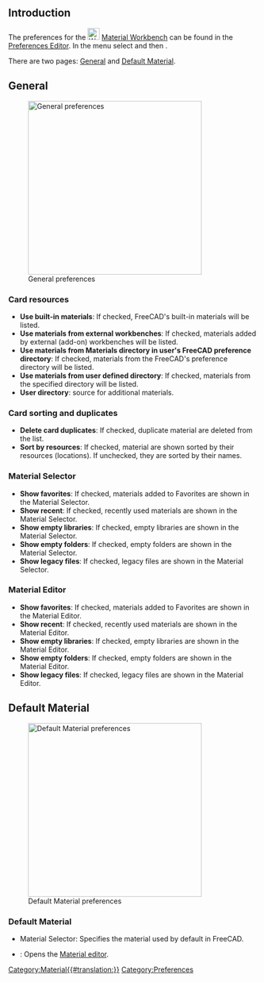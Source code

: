 <languages/>

{{Docnav
|
|
|[[Material_Workbench|Material]]
|IconL=
|IconR=
|IconC=Workbench_Material.svg
}}

{{TOCright}}

== Introduction ==

The preferences for the [[Image:Workbench_Material.svg|24px]] [[Material_Workbench|Material Workbench]] can be found in the [[Preferences Editor|Preferences Editor]]. In the menu select {{MenuCommand|Edit → Preferences...}} and then {{MenuCommand|[[Image:Workbench_Material.svg|16px]] Material}}.

There are two pages: [[#General|General]] and [[#Default Material|Default Material]].

== General ==

[[Image:Preferences_Material_Page_General.png|thumb|350px|General preferences]]

===Card resources===

* '''Use built-in materials''': If checked, FreeCAD's built-in materials will be listed.
* '''Use materials from external workbenches''': If checked, materials added by external (add-on) workbenches will be listed.
* '''Use materials from Materials directory in user's FreeCAD preference directory''': If checked, materials from the FreeCAD's preference directory will be listed.
* '''Use materials from user defined directory''': If checked, materials from the specified directory will be listed.
* '''User directory''': source for additional materials.

===Card sorting and duplicates===

* '''Delete card duplicates''': If checked, duplicate material are deleted from the list.
* '''Sort by resources''': If checked, material are shown sorted by their resources (locations). If unchecked, they are sorted by their names.

===Material Selector===

* '''Show favorites''': If checked, materials added to Favorites are shown in the Material Selector.
* '''Show recent''': If checked, recently used materials are shown in the Material Selector.
* '''Show empty libraries''': If checked, empty libraries are shown in the Material Selector.
* '''Show empty folders''': If checked, empty folders are shown in the Material Selector.
* '''Show legacy files''': If checked, legacy files are shown in the Material Selector.

===Material Editor===

* '''Show favorites''': If checked, materials added to Favorites are shown in the Material Editor.
* '''Show recent''': If checked, recently used materials are shown in the Material Editor.
* '''Show empty libraries''': If checked, empty libraries are shown in the Material Editor.
* '''Show empty folders''': If checked, empty folders are shown in the Material Editor.
* '''Show legacy files''': If checked, legacy files are shown in the Material Editor.

== Default Material ==

[[Image:Preferences_Material_Page_Default_Material.png|thumb|350px|Default Material preferences]]

===Default Material===

* Material Selector: Specifies the material used by default in FreeCAD. 
* {{Button|Launch editor}}: Opens the [[Material_Edit|Material editor]].


{{Docnav
|
|
|[[Material_Workbench|Material]]
|IconL=
|IconR=
|IconC=Workbench_Material.svg
}}

[[Category:Material{{#translation:}}]]
{{Userdocnavi}}
[[Category:Preferences]]